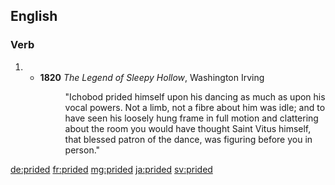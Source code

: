 ==English==

===Verb===
{{head|en}}

# {{en-past of|pride}}
#* '''1820''' ''The Legend of Sleepy Hollow'', Washington Irving
#*:"Ichobod prided himself upon his dancing as much as upon his vocal powers. Not a limb, not a fibre about him was idle; and to have seen his loosely hung frame in full motion and clattering about the room you would have thought Saint Vitus himself, that blessed patron of the dance, was figuring before you in person."

[[de:prided]]
[[fr:prided]]
[[mg:prided]]
[[ja:prided]]
[[sv:prided]]